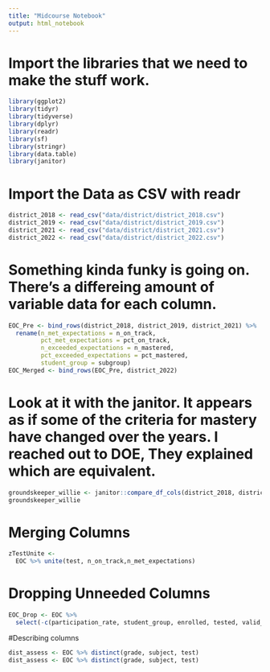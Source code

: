 ```yaml
---
title: "Midcourse Notebook"
output: html_notebook
---
```


# Import the libraries that we need to make the stuff work.

```r
library(ggplot2)
library(tidyr)
library(tidyverse)
library(dplyr)
library(readr)
library(sf)
library(stringr)
library(data.table)
library(janitor)
```

# Import the Data as CSV with readr

```r
district_2018 <- read_csv("data/district/district_2018.csv")
district_2019 <- read_csv("data/district/district_2019.csv")
district_2021 <- read_csv("data/district/district_2021.csv")
district_2022 <- read_csv("data/district/district_2022.csv")
```

# Something kinda funky is going on. There's a differeing amount of variable data for each column.

```r
EOC_Pre <- bind_rows(district_2018, district_2019, district_2021) %>% 
  rename(n_met_expectations = n_on_track, 
         pct_met_expectations = pct_on_track,
         n_exceeded_expectations = n_mastered,
         pct_exceeded_expectations = pct_mastered,
         student_group = subgroup)
EOC_Merged <- bind_rows(EOC_Pre, district_2022)
```

# Look at it with the janitor. It appears as if some of the criteria for mastery have changed over the years. I reached out to DOE, They explained which are equivalent.

```r
groundskeeper_willie <- janitor::compare_df_cols(district_2018, district_2019, district_2021, district_2022)
groundskeeper_willie
```

# Merging Columns
```r
zTestUnite <- 
  EOC %>% unite(test, n_on_track,n_met_expectations)
```

# Dropping Unneeded Columns

```r
EOC_Drop <- EOC %>% 
  select(-c(participation_rate, student_group, enrolled, tested, valid_tests))
```

#Describing columns

```r
dist_assess <- EOC %>% distinct(grade, subject, test)
dist_assess <- EOC %>% distinct(grade, subject, test)

```
